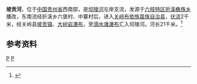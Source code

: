 {{Infobox River
  | river_name      = 坡贡河
  | image_name      = 
  | image_size      = 
  | caption         = 
  | origin          = [[贵州省|贵州省]][[六枝特区|六枝特区]][[折溪彝族乡|折溪彝族乡]]播改
  | mouth           = 贵州省[[关岭布依族苗族自治县|关岭布依族苗族自治县]][[滴水滩瀑布|滴水滩瀑布]][[坝陵河|坝陵河]]
  | basin_countries = {{PRC}}
  | length          = 21 km
  | elevation       = 
  | mouth_elevation = 
  | discharge       = 
  | watershed       = 
}}
'''坡贡河'''，位于[[中国|中国]][[贵州省|贵州省]]西南部，是[[坝陵河|坝陵河]]左岸支流，发源于[[六枝特区|六枝特区]][[折溪彝族乡|折溪彝族乡]]播改，东南流经折溪乡六堡村、中寨村后，进入[[关岭布依族苗族自治县|关岭布依族苗族自治县]]，[[伏流|伏流]]2千米，经关岭县[[坡贡镇|坡贡镇]]、[[大树岩瀑布|大树岩瀑布]]，至[[滴水滩瀑布|滴水滩瀑布]]汇入坝陵河。河长21千米。<ref name="中国河湖大典">{{cite book zh |author=《[[中国河湖大典|中国河湖大典]]》编纂委员会 |title=《中国河湖大典·珠江卷》 |format=M |edition=1 |location=北京 |publisher=中国水利水电出版社 |date=2013年1月 |pages=57页 |id= ISBN 978-7-5170-0561-2}}</ref>

==参考资料==
{{reflist}}

[[Category:北盤江水系|P]]
[[Category:贵州河流|P]]
